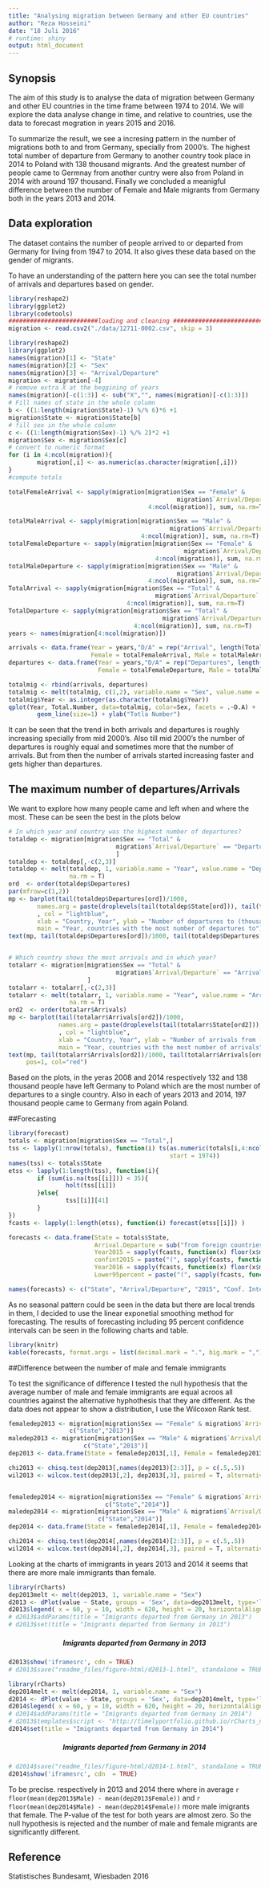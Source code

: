 ```yaml
---
title: "Analysing migration between Germany and other EU countries"
author: "Reza Hosseini"
date: "18 Juli 2016"
# runtime: shiny
output: html_document
---
```

## Synopsis
The aim of this study is to analyse the data of migration between Germany and other EU countries in the time frame between 1974 to 2014. We will explore the data analyse change in time, and relative to countries, use the data to forecast mogration in years 2015 and 2016.

To summarize the result, we see a incresing pattern in the number of migrations both to and from Germany, specially from 2000's. The highest total number of departure from Germany to another country took place in 2014 to Poland with 138 thousand migrants. And the greatest number of people came to Germnay from another cuntry were also from Poland in 2014 with around 197 thousand. Finally we concluded a meanigful difference between the number of Female and Male migrants from Germany both in the years 2013 and 2014.

## Data exploration
The dataset contains the number of people arrived to  or departed from Germany for living from 1947 to 2014. It also gives these data based on the gender of migrants.

To have an understanding of the pattern here you can see the total number of arrivals and departures based on gender. 
```r
library(reshape2)
library(ggplot2)
library(codetools)
#########################loading and cleaning ##############################
migration <- read.csv2("./data/12711-0002.csv", skip = 3)
```

```r
library(reshape2)
library(ggplot2)
names(migration)[1] <- "State"
names(migration)[2] <- "Sex"
names(migration)[3] <- "Arrival/Departure"
migration <- migration[-4]
# remove extra X at the beggining of years
names(migration)[-c(1:3)] <- sub("X","", names(migration)[-c(1:3)])
# Fill names of state in the whole column
b <- ((1:length(migration$State)-1) %/% 6)*6 +1 
migration$State <- migration$State[b]
# fill sex in the whole column
c <- ((1:length(migration$Sex)-1) %/% 2)*2 +1 
migration$Sex <- migration$Sex[c]
# convert to numeric format
for (i in 4:ncol(migration)){
        migration[,i] <- as.numeric(as.character(migration[,i]))
}
#compute totals

totalFemaleArrival <- sapply(migration[migration$Sex == "Female" &
                                               migration$`Arrival/Departure` == "Arrivals from foreign countries",
                                       4:ncol(migration)], sum, na.rm=T)

totalMaleArrival <- sapply(migration[migration$Sex == "Male" &
                                             migration$`Arrival/Departure` == "Arrivals from foreign countries",
                                     4:ncol(migration)], sum, na.rm=T)
totalFemaleDeparture <- sapply(migration[migration$Sex == "Female" &
                                                 migration$`Arrival/Departure` == "Departures to foreign countries",
                                         4:ncol(migration)], sum, na.rm=T)
totalMaleDeparture <- sapply(migration[migration$Sex == "Male" &
                                               migration$`Arrival/Departure` == "Departures to foreign countries",
                                       4:ncol(migration)], sum, na.rm=T)
TotalArrival <- sapply(migration[migration$Sex == "Total" &
                                         migration$`Arrival/Departure` == "Arrivals from foreign countries",
                                 4:ncol(migration)], sum, na.rm=T)                                       
TotalDeparture <- sapply(migration[migration$Sex == "Total" &
                                           migration$`Arrival/Departure` == "Departures to foreign countries",
                                   4:ncol(migration)], sum, na.rm=T)
years <- names(migration[4:ncol(migration)])

arrivals <- data.frame(Year = years,"D/A" = rep("Arrival", length(TotalArrival)), 
                       Female = totalFemaleArrival, Male = totalMaleArrival, Total = TotalArrival)
departures <- data.frame(Year = years,"D/A" = rep("Departures", length(TotalDeparture)), 
                         Female = totalFemaleDeparture, Male = totalMaleDeparture, Total = TotalDeparture)

totalmig <- rbind(arrivals, departures)
totalmig <- melt(totalmig, c(1,2), variable.name = "Sex", value.name = "Total.Number")
totalmig$Year <- as.integer(as.character(totalmig$Year))
qplot(Year, Total.Number, data=totalmig, color=Sex, facets = .~D.A) + 
        geom_line(size=1) + ylab("Totla Number")
```

It can be seen that the trend in both arrivals and departures is roughly increasing specially from mid 2000's. Also
till mid 2000's the number of departures is roughly equal and sometimes more that the number of arrivals. But from then the number of arrivals started increasing faster and gets higher than departures.

## The maximum number of departures/Arrivals
We want to explore how many people came and left when and where the most. These can be seen the best in the plots below

```r
# In which year and country was the highest number of departures?
totaldep <- migration[migration$Sex == "Total" & 
                              migration$`Arrival/Departure` == "Departures to foreign countries",
                              ]
totaldep <- totaldep[,-c(2,3)]
totaldep <- melt(totaldep, 1, variable.name = "Year", value.name = "Departures",
                 na.rm = T)
ord  <- order(totaldep$Departures)
par(mfrow=c(1,2))
mp <- barplot(tail(totaldep$Departures[ord])/1000, 
        names.arg = paste(droplevels(tail(totaldep$State[ord])), tail(totaldep$Year[ord]), sep = "\n")
        , col = "lightblue",
        xlab = "Country, Year", ylab = "Number of departures to (thousand)", 
        main = "Year, countries with the most number of departures to")
text(mp, tail(totaldep$Departures[ord])/1000, tail(totaldep$Departures[ord])%/%1000, pos=1, col="red")


# Which country shows the most arrivals and in which year?
totalarr <- migration[migration$Sex == "Total" & 
                              migration$`Arrival/Departure` == "Arrivals from foreign countries",
                      ]
totalarr <- totalarr[,-c(2,3)]
totalarr <- melt(totalarr, 1, variable.name = "Year", value.name = "Arrivals",
                 na.rm = T)
ord2  <- order(totalarr$Arrivals)
mp <- barplot(tail(totalarr$Arrivals[ord2])/1000, 
              names.arg = paste(droplevels(tail(totalarr$State[ord2])), tail(totalarr$Year[ord2]), sep = "\n")
              , col = "lightblue",
              xlab = "Country, Year", ylab = "Number of arrivals from (thousand)", 
              main = "Year, countries with the most number of arrivals")
text(mp, tail(totalarr$Arrivals[ord2])/1000, tail(totalarr$Arrivals[ord2])%/%1000, 
     pos=1, col="red")
```

Based on the plots, in the yeras 2008 and 2014 respectively 132 and 138 thousand people have left Germany to Poland which are the most number of departures to a single country.
Also in each of years 2013 and 2014, 197 thousand people came to Germany from again Poland.

##Forecasting

```r
library(forecast)
totals <- migration[migration$Sex == "Total",]
tss <- lapply(1:nrow(totals), function(i) ts(as.numeric(totals[i,4:ncol(totals)]),
                                             start = 1974))
names(tss) <- totals$State
etss <- lapply(1:length(tss), function(i){
        if (sum(is.na(tss[[i]])) < 35){
                holt(tss[[i]])
        }else{
                tss[[i]][41]
        }
}) 
fcasts <- lapply(1:length(etss), function(i) forecast(etss[[i]]) )

forecasts <- data.frame(State = totals$State,  
                        Arrival.Departure = sub("from foreign countries|to foreign countries", "", totals$`Arrival/Departure`),
                        Year2015 = sapply(fcasts, function(x) floor(x$mean[1])),
                        confint2015 = paste("(", sapply(fcasts, function(x) floor(x$lower[1,1])),",",sapply(fcasts, function(x) floor(x$upper[1,1])), ")", sep=""),
                        Year2016 = sapply(fcasts, function(x) floor(x$mean[2])),
                        Lower95percent = paste("(", sapply(fcasts, function(x) floor(x$lower[1,1])),",",sapply(fcasts, function(x) floor(x$upper[1,1])), ")", sep=""))

names(forecasts) <- c("State", "Arrival/Departure", "2015", "Conf. Interval", "2016", "Conf. Interval")
```

As no seasonal pattern could be seen in the data but there are local trends in them, I decided to use the linear exponetial smoothing method for forecasting. The results of forecasting including 95 percent confidence intervals can be seen in the following charts and table.


```r
library(knitr)
kable(forecasts, format.args = list(decimal.mark = ".", big.mark = ","), align = "l",caption = "Forecast of the number of arrivals and departures to and from Germany")
```


##Difference between the number of male and female immigrants

To test the significance of difference I tested the null hypothesis that the average number of male and female immigrants are equal acroos all countries against the alternative hyphothesis that they are different. 
As the data does not appear to show a distribution, I use the Wilcoxon Rank test. 


<!-- are dealing with a contingency table of count data, I decided to use the chi squared test.  -->


```r
femaledep2013 <- migration[migration$Sex == "Female" & migration$`Arrival/Departure` == "Departures to foreign countries",
                 c("State","2013")]
maledep2013 <- migration[migration$Sex == "Male" & migration$`Arrival/Departure` == "Departures to foreign countries",
                     c("State","2013")]
dep2013 <- data.frame(State = femaledep2013[,1], Female = femaledep2013[,2], Male = maledep2013[,2])

chi2013 <- chisq.test(dep2013[,names(dep2013)[2:3]], p = c(.5,.5))
wil2013 <- wilcox.test(dep2013[,2], dep2013[,3], paired = T, alternative = "two.sided")


femaledep2014 <- migration[migration$Sex == "Female" & migration$`Arrival/Departure` == "Departures to foreign countries",
                           c("State","2014")]
maledep2014 <- migration[migration$Sex == "Male" & migration$`Arrival/Departure` == "Departures to foreign countries",
                         c("State","2014")]
dep2014 <- data.frame(State = femaledep2014[,1], Female = femaledep2014[,2], Male = maledep2014[,2])

chi2014 <- chisq.test(dep2014[,names(dep2014)[2:3]], p = c(.5,.5))
wil2014 <- wilcox.test(dep2014[,2], dep2014[,3], paired = T, alternative = "two.sided")
```

Looking at the charts of immigrants in years 2013 and 2014 it seems that there are more male immigrants than female. 

```r
library(rCharts)
dep2013melt <- melt(dep2013, 1, variable.name = "Sex")
d2013 <- dPlot(value ~ State, groups = 'Sex', data=dep2013melt, type='line', title = "Imigrants departed from Germany in 2013")
d2013$legend( x = 60, y = 10, width = 620, height = 20, horizontalAlign = "right")
# d2013$addParams(title = "Imigrants departed from Germany in 2013")
# d2013$set(title = "Imigrants departed from Germany in 2013")
```
<h5 style="text-align: center;" markdown="1">**Imigrants departed from Germany in 2013**</h3>
```r
d2013$show('iframesrc', cdn = TRUE)
# d2013$save("readme_files/figure-html/d2013-1.html", standalone = TRUE)
```


```r
library(rCharts)
dep2014melt <- melt(dep2014, 1, variable.name = "Sex")
d2014 <- dPlot(value ~ State, groups = 'Sex', data=dep2014melt, type='line')
d2014$legend( x = 60, y = 10, width = 620, height = 20, horizontalAlign = "right")
# d2014$addParams(title = "Imigrants departed from Germany in 2014")
# d2013$templates$script <- "http://timelyportfolio.github.io/rCharts_nvd3_templates/chartWithTitle.html"
d2014$set(title = "Imigrants departed from Germany in 2014")
```

<h5 style="text-align: center;" markdown="1">**Imigrants departed from Germany in 2014**</h3>
```r
# d2014$save("readme_files/figure-html/d2014-1.html", standalone = TRUE)
d2014$show('iframesrc', cdn  = TRUE)
```

To be precise. respectively in 2013 and 2014 there where in average `r floor(mean(dep2013$Male) - mean(dep2013$Female))` and `r floor(mean(dep2014$Male) - mean(dep2014$Female))`  more male imigrants that female.  The P-value of the test for both years are almost zero. So the null hypothesis is rejected and the number of male and female migrants are significantly different.

## Reference
Statistisches Bundesamt, Wiesbaden 2016
